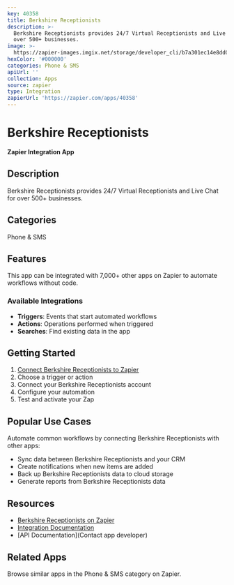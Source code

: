 ```yaml
---
key: 40358
title: Berkshire Receptionists
description: >-
  Berkshire Receptionists provides 24/7 Virtual Receptionists and Live Chat for
  over 500+ businesses.
image: >-
  https://zapier-images.imgix.net/storage/developer_cli/b7a301ec14e8dd09a0c87bd02fc2cf8e.png?auto=format%2Ccompress&ixlib=python-3.0.0&q=50
hexColor: '#000000'
categories: Phone & SMS
apiUrl: ''
collection: Apps
source: zapier
type: Integration
zapierUrl: 'https://zapier.com/apps/40358'
---
```

# Berkshire Receptionists

**Zapier Integration App**

## Description

Berkshire Receptionists provides 24/7 Virtual Receptionists and Live Chat for over 500+ businesses.

## Categories

Phone & SMS

## Features

This app can be integrated with 7,000+ other apps on Zapier to automate workflows without code.

### Available Integrations

- **Triggers**: Events that start automated workflows
- **Actions**: Operations performed when triggered
- **Searches**: Find existing data in the app

## Getting Started

1. [Connect Berkshire Receptionists to Zapier](https://zapier.com/apps/40358)
2. Choose a trigger or action
3. Connect your Berkshire Receptionists account
4. Configure your automation
5. Test and activate your Zap

## Popular Use Cases

Automate common workflows by connecting Berkshire Receptionists with other apps:

- Sync data between Berkshire Receptionists and your CRM
- Create notifications when new items are added
- Back up Berkshire Receptionists data to cloud storage
- Generate reports from Berkshire Receptionists data

## Resources

- [Berkshire Receptionists on Zapier](https://zapier.com/apps/40358)
- [Integration Documentation](https://zapier.com/apps/40358/integrations)
- [API Documentation](Contact app developer)

## Related Apps

Browse similar apps in the Phone & SMS category on Zapier.

